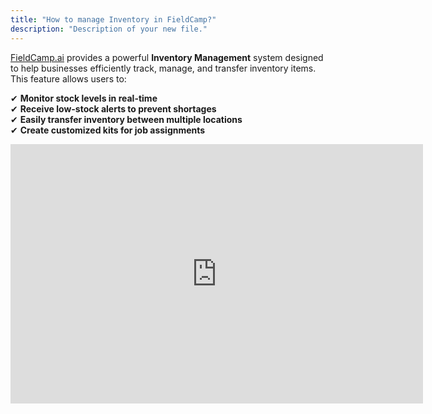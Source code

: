 ```yaml
---
title: "How to manage Inventory in FieldCamp?"
description: "Description of your new file."
---
```


[FieldCamp.ai](http://FieldCamp.ai) provides a powerful **Inventory Management** system designed to help businesses efficiently track, manage, and transfer inventory items. This feature allows users to: 

✔ **Monitor stock levels in real-time** \
✔ **Receive low-stock alerts to prevent shortages** \
✔ **Easily transfer inventory between multiple locations** \
✔ **Create customized kits for job assignments** 

<iframe width="660" height="415" src="https://www.youtube.com/embed/TF7dHJztihM?si=hV2Rr-So5cvYXHPJ" title="YouTube video player" frameborder="0" allow="accelerometer; autoplay; clipboard-write; encrypted-media; gyroscope; picture-in-picture; web-share" referrerpolicy="strict-origin-when-cross-origin" allowfullscreen />

To help you get the most out of this system, follow this detailed step-by-step guide

### **Adding Locations** 

Before adding inventory items, it's essential to set up locations where your stock will be stored. Follow these steps to add warehouse locations: 

1. Navigate to **Settings** in the left panel. 
2. Click on **Inventory Locations**. 

**Select Add Location and enter the necessary details such as:** 

1. **Location Name** (e.g., "Main Warehouse," "Job Site Storage") 
2. **Location Type** (Stock Room, Storage, etc.) 
3. **Address or description** for better tracking 
4. Click **Save**, and the new location will be available for inventory assignment. 

### **Adding a New Inventory Item** 

Once your locations are set up, you can start adding inventory items. 

1. In the **Inventory Management** panel, click **"Add Item"**. 

Enter the following details: 

1. **SKU (Stock Keeping Unit)** – A unique code to identify the item. 
2. **Item Name** – The name of the product or material. 
3. **Quantity** – The number of available units. 
4. **Price Per Unit** – The cost of one unit. 
5. **Warehouse Location** – Select the storage location for the item. 
6. **Item Type** – Specify whether it is a product, equipment, or material. 
7. Click **Save**, and the item will be added to the inventory. 

<Tip>
  Adding accurate SKUs and descriptions helps in quick identification and prevents confusion while managing stock. 
</Tip>

### **Managing Low Stock Alerts** 

Low-stock alerts help you **replenish inventory before it runs out**, ensuring smooth operations. 

1. When adding or editing an inventory item, set a **Low Stock Alert Threshold** (e.g., 5 units). 
2. When the stock drops below this threshold, the system will automatically: 

- Highlight the item in **red** to indicate low stock. 
- Display a **Low Stock Alert** on the dashboard. 

1. Use this alert to restock items **before they run out**, preventing delays in job execution. 

<Tip>
  Review stock alerts regularly to keep essential supplies in check. 
</Tip>

### **Transferring Inventory Between Locations**  

If you need to **move inventory from one location to another**, follow these steps: 

1. In the **Inventory Management** panel, locate the item you want to transfer. 
2. Click **"Transfer"** next to the item. 
3. Select: 

- **Source Warehouse** – The current location of the item. 
- **Destination Warehouse** – Where you want to move the item. 
- **Quantity** – How many units should be transferred. 

1. Click **Confirm Transfer** to update stock levels according

<Tip>
  Use transfers to **balance stock between locations**, ensuring no warehouse runs out while another has excess. 
</Tip>

### **Creating and Managing Kits** 

Kits allow you to group multiple inventory items together under **one package** for quick assignment to jobs. 

1. In the **Inventory Management** panel, click **"Kits"**. 
2. Click **"Create Kit"** and enter: 

- **Kit Name** – A recognizable name (e.g., "Grass Cutting Kit"). 
- **Description** – A short explanation of what the kit includes. 
- **Add Items** – Select multiple inventory items to be included in the kit. 

1. Click **Save**, and the kit will be ready for use.  

<Tip>
  Kits are useful for jobs that require **multiple tools or materials**, allowing easy assignment with just one click. 
</Tip>

**6. Using Inventory in Jobs** 

Inventory items and kits can be directly assigned to jobs, ensuring **teams have the necessary materials ready for work**. 

1. Navigate to **Jobs** from the left panel. 
2. Open an **existing job** or create a **new job**. 
3. Click **"Add Lines"**, and choose: 

- **Individual Inventory Items** 
- **Pre-created Kits** 

1. Assign the required materials and save the job. 

<Tip>
  This feature ensures that **all necessary items are allocated before the job starts**, preventing last-minute shortages. 
</Tip>

By leveraging [**FieldCamp.ai**](http://FieldCamp.ai)**’s Inventory Management system**, businesses can streamline operations, reduce losses, and enhance productivity through **accurate stock tracking and optimized workflows**. 🚀 